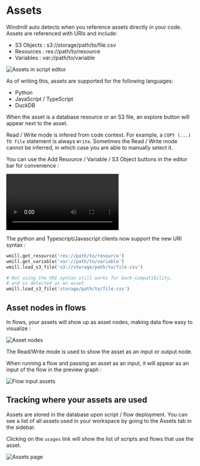 # Assets

Windmill auto detects when you reference assets directly in your code. Assets are referenced with URIs and include:

- S3 Objects : s3://storage/path/to/file.csv
- Resources : res://path/to/resource
- Variables : var://path/to/variable

![Assets in script editor](./assets_in_script_editor.png 'Assets in script editor')

As of writing this, assets are supported for the following languages:

- Python
- JavaScript / TypeScript
- DuckDB

When the asset is a database resource or an S3 file, an explore button will appear next to the asset.

Read / Write mode is infered from code context.
For example, a `COPY (...) TO file` statement is always `Write`.
Sometimes the Read / Write mode cannot be inferred, in which case you are able to manually select it.

You can use the Add Resource / Variable / S3 Object buttons in the editor bar for convenience :

<video
	className="border-2 rounded-lg object-cover w-full h-full dark:border-gray-800"
	autoPlay
	controls
	id="main-video"
	src="/videos/assets_demo.mp4"
/>
<br />

The python and Typescript/Javascript clients now support the new URI syntax :

```python
wmill.get_resource('res://path/to/resource')
wmill.get_variable('var://path/to/variable')
wmill.load_s3_file('s3://storage/path/to/file.csv')

# Not using the URI syntax still works for back-compatibility,
# and is detected as an asset
wmill.load_s3_file('storage/path/to/file.csv')
```

## Asset nodes in flows

In flows, your assets will show up as asset nodes, making data flow easy to visualize :

![Asset nodes](./asset_nodes.png 'Asset nodes')

The Read/Write mode is used to show the asset as an input or output node.

When running a flow and passing an asset as an input, it will appear as an input of the flow in the preview graph :

![Flow input assets](./flow_input_assets.png 'Flow input assets')

## Tracking where your assets are used

Assets are stored in the database upon script / flow deployment.
You can see a list of all assets used in your workspace by going to the Assets tab in the sidebar.

Clicking on the `usages` link will show the list of scripts and flows that use the asset.

![Assets page](./assets_page.png 'Assets page')
